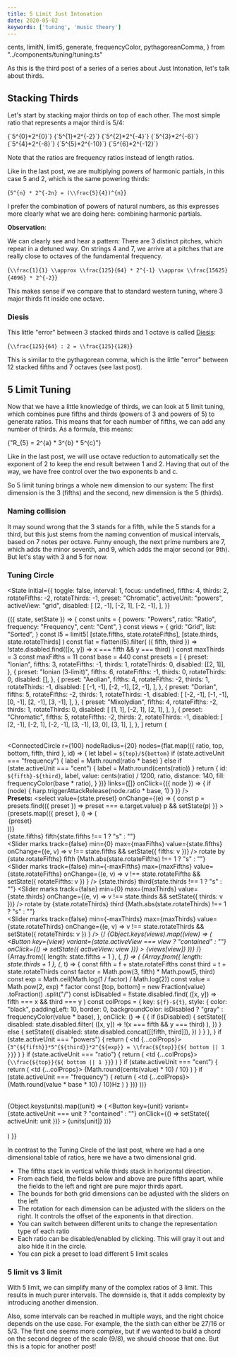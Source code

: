 ```yaml
---
title: 5 Limit Just Intonation
date: 2020-05-02
keywords: ['tuning', 'music theory']
---
```


  cents,
  limitN,
  limit5,
  generate,
  frequencyColor,
  pythagoreanComma,
} from "../components/tuning/tuning.ts"

As this is the third post of a series of a series about Just Intonation, let's talk about thirds.

## Stacking Thirds

Let's start by stacking major thirds on top of each other. The most simple ratio that represents a major third is 5/4:

<Monochord value={1} invert={true} base={220} />
<InlineMath>{`5^{0}*2^{0}`}</InlineMath>
<Monochord value={4 / 5} invert={true} base={220} />
<InlineMath>{`5^{1}*2^{-2}`}</InlineMath>
<Monochord value={16 / 25} invert={true} base={220} />
<InlineMath>{`5^{2}*2^{-4}`}</InlineMath>
<Monochord value={64 / 125} invert={true} base={220} />
<InlineMath>{`5^{3}*2^{-6}`}</InlineMath>
<Monochord value={256 / 625} invert={true} base={220} />
<InlineMath>{`5^{4}*2^{-8}`}</InlineMath>
<Monochord value={1024 / 3125} invert={true} base={220} />
<InlineMath>{`5^{5}*2^{-10}`}</InlineMath>
<Monochord value={4096 / 15625} invert={true} base={220} />
<InlineMath>{`5^{6}*2^{-12}`}</InlineMath>

Note that the ratios are frequency ratios instead of length ratios.

Like in the last post, we are multiplying powers of harmonic partials, in this case 5 and 2, which is the same powering thirds:

<BlockMath>{`5^{n} * 2^{-2n} = (\\frac{5}{4})^{n}`}</BlockMath>

I prefer the combination of powers of natural numbers, as this expresses more clearly what we are doing here: combining harmonic partials.

**Observation**:

We can clearly see and hear a pattern: There are 3 distinct pitches, which repeat in a detuned way.
On strings 4 and 7, we arrive at a pitches that are really close to octaves of the fundamental frequency.

<BlockMath>{`\\frac{1}{1} \\approx \\frac{125}{64} * 2^{-1} \\approx \\frac{15625}{4096} * 2^{-2}`}</BlockMath>

This makes sense if we compare that to standard western tuning, where 3 major thirds fit inside one octave.

### Diesis

This little "error" between 3 stacked thirds and 1 octave is called [Diesis](https://en.wikipedia.org/wiki/Diesis):

<BlockMath>{`\\frac{125}{64} : 2 = \\frac{125}{128}`}</BlockMath>

This is similar to the pythagorean comma, which is the little "error" between 12 stacked fifths and 7 octaves (see last post).

## 5 Limit Tuning

Now that we have a little knowledge of thirds, we can look at 5 limit tuning, which combines pure fifths and thirds (powers of 3 and powers of 5) to generate ratios.
This means that for each number of fifths, we can add any number of thirds. As a formula, this means:

<BlockMath>{"R_{5} = 2^{a} * 3^{b} * 5^{c}"}</BlockMath>

Like in the last post, we will use octave reduction to automatically set the exponent of 2 to keep the end result between 1 and 2.
Having that out of the way, we have free control over the two exponents b and c.

So 5 limit tuning brings a whole new dimension to our system: The first dimension is the 3 (fifths) and the second, new dimension is the 5 (thirds).

### Naming collision

It may sound wrong that the 3 stands for a fifth, while the 5 stands for a third, but this just stems from the naming convention of musical intervals,
based on 7 notes per octave. Funny enough, the next prime numbers are 7, which adds the minor seventh, and 9, which adds the major second (or 9th).
But let's stay with 3 and 5 for now.

### Tuning Circle

<State
  initial={{
    toggle: false,
    interval: 1,
    focus: undefined,
    fifths: 4,
    thirds: 2,
    rotateFifths: -2,
    rotateThirds: -1,
    preset: "Chromatic",
    activeUnit: "powers",
    activeView: "grid",
    disabled: [
      [2, -1],
      [-2, 1],
      [-2, -1],
    ],
  }}
>
  {({ state, setState }) => {
    const units = {
      powers: "Powers",
      ratio: "Ratio",
      frequency: "Frequency",
      cent: "Cent",
    }
    const views = {
      grid: "Grid",
      list: "Sorted",
    }
    const l5 = limit5(
      [state.fifths, state.rotateFifths],
      [state.thirds, state.rotateThirds]
    )
    const flat = flatten(l5).filter(
      ({ fifth, third }) =>
        !state.disabled.find(([x, y]) => x === fifth && y === third)
    )
    const maxThirds = 3
    const maxFifths = 11
    const base = 440
    const presets = [
      {
        preset: "Ionian",
        fifths: 3,
        rotateFifths: -1,
        thirds: 1,
        rotateThirds: 0,
        disabled: [[2, 1]],
      },
      {
        preset: "Ionian (3-limit)",
        fifths: 6,
        rotateFifths: -1,
        thirds: 0,
        rotateThirds: 0,
        disabled: [],
      },
      {
        preset: "Aeolian",
        fifths: 4,
        rotateFifths: -2,
        thirds: 1,
        rotateThirds: -1,
        disabled: [
          [-1, -1],
          [-2, -1],
          [2, -1],
        ],
      },
      {
        preset: "Dorian",
        fifths: 5,
        rotateFifths: -2,
        thirds: 1,
        rotateThirds: -1,
        disabled: [
          [-2, -1],
          [-1, -1],
          [0, -1],
          [2, -1],
          [3, -1],
        ],
      },
      {
        preset: "Mixolydian",
        fifths: 4,
        rotateFifths: -2,
        thirds: 1,
        rotateThirds: 0,
        disabled: [
          [1, 1],
          [-2, 1],
          [2, 1],
        ],
      },
      {
        preset: "Chromatic",
        fifths: 5,
        rotateFifths: -2,
        thirds: 2,
        rotateThirds: -1,
        disabled: [
          [2, -1],
          [-2, 1],
          [-2, -1],
          [3, -1],
          [3, 0],
          [3, 1],
        ],
      },
    ]
    return (
      <div>
        <br />
        <ConnectedCircle
          r={100}
          nodeRadius={20}
          nodes={flat.map(({ ratio, top, bottom, fifth, third }, id) => {
            let label = `${top}/${bottom}`
            if (state.activeUnit === "frequency") {
              label = Math.round(ratio * base)
            } else if (state.activeUnit === "cent") {
              label = Math.round(cents(ratio))
            }
            return {
              id: `${fifth}-${third}`,
              label,
              value: cents(ratio) / 1200,
              ratio,
              distance: 140,
              fill: frequencyColor(base * ratio),
            }
          })}
          links={[]}
          onClick={({ node }) => {
            if (node) {
              harp.triggerAttackRelease(node.ratio * base, 1)
            }
          }}
        />
        <br />
        <strong>Presets:</strong>
        <select
          value={state.preset}
          onChange={(e) => {
            const p = presets.find(({ preset }) => preset === e.target.value)
            p && setState(p)
          }}
        >
          {presets.map(({ preset }, i) => (
            <option key={i} value={preset}>
              {preset}
            </option>
          ))}
        </select>
        <br />
        <Grid container spacing={2}>
          <Grid item xs={6}>
            {state.fifths} fifth{state.fifths !== 1 ? "s" : ""}
            <br />
            <Slider
              marks
              track={false}
              min={0}
              max={maxFifths}
              value={state.fifths}
              onChange={(e, v) => v !== state.fifths && setState({ fifths: v })}
            />
          </Grid>
          <Grid item xs={6}>
            rotate by {state.rotateFifths} fifth
            {Math.abs(state.rotateFifths) !== 1 ? "s" : ""}
            <br />
            <Slider
              marks
              track={false}
              min={-maxFifths}
              max={maxFifths}
              value={state.rotateFifths}
              onChange={(e, v) =>
                v !== state.rotateFifths && setState({ rotateFifths: v })
              }
            />
          </Grid>
        </Grid>
        <Grid container spacing={2}>
          <Grid item xs={6}>
            {state.thirds} third{state.thirds !== 1 ? "s" : ""}
            <Slider
              marks
              track={false}
              min={0}
              max={maxThirds}
              value={state.thirds}
              onChange={(e, v) => v !== state.thirds && setState({ thirds: v })}
            />
          </Grid>
          <Grid item xs={6}>
            rotate by {state.rotateThirds} third
            {Math.abs(state.rotateThirds) !== 1 ? "s" : ""}
            <br />
            <Slider
              marks
              track={false}
              min={-maxThirds}
              max={maxThirds}
              value={state.rotateThirds}
              onChange={(e, v) =>
                v !== state.rotateThirds && setState({ rotateThirds: v })
              }
            />
          </Grid>
        </Grid>
        {/*<ButtonGroup color="primary">
          {Object.keys(views).map((view) => (
            <Button
              key={view}
              variant={state.activeView === view ? "contained" : ""}
              onClick={() => setState({ activeView: view })}
            >
              {views[view]}
            </Button>
          ))}
        </ButtonGroup>*/}
        <table>
          <tbody>
            {Array.from({ length: state.fifths + 1 }, (_, f) => (
              <tr key={f}>
                {Array.from({ length: state.thirds + 1 }, (_, t) => {
                  const fifth = f + state.rotateFifths
                  const third = t + state.rotateThirds
                  const factor = Math.pow(3, fifth) * Math.pow(5, third)
                  const exp = Math.ceil(Math.log(1 / factor) / Math.log(2))
                  const value = Math.pow(2, exp) * factor
                  const [top, bottom] = new Fraction(value)
                    .toFraction()
                    .split("/")
                  const isDisabled = !!state.disabled.find(
                    ([x, y]) => fifth === x && third === y
                  )
                  const colProps = {
                    key: `${f}-${t}`,
                    style: {
                      color: "black",
                      paddingLeft: 10,
                      border: 0,
                      backgroundColor: isDisabled
                        ? "gray"
                        : frequencyColor(value * base),
                    },
                    onClick: () => {
                      {
                        if (isDisabled) {
                          setState({
                            disabled: state.disabled.filter(
                              ([x, y]) => !(x === fifth && y === third)
                            ),
                          })
                        } else {
                          setState({
                            disabled: state.disabled.concat([[fifth, third]]),
                          })
                        }
                      }
                    },
                  }
                  if (state.activeUnit === "powers") {
                    return (
                      <td {...colProps}>
                        <InlineMath>{`3^{${fifth}}*5^{${third}}*2^{${exp}} = \\frac{${top}}{${
                          bottom || 1
                        }}`}</InlineMath>
                      </td>
                    )
                  }
                  if (state.activeUnit === "ratio") {
                    return (
                      <td {...colProps}>
                        <InlineMath>{`\\frac{${top}}{${
                          bottom || 1
                        }}`}</InlineMath>
                      </td>
                    )
                  }
                  if (state.activeUnit === "cent") {
                    return (
                      <td {...colProps}>
                        {Math.round(cents(value) * 10) / 10}
                      </td>
                    )
                  }
                  if (state.activeUnit === "frequency") {
                    return (
                      <td {...colProps}>
                        {Math.round(value * base * 10) / 10}Hz
                      </td>
                    )
                  }
                })}
              </tr>
            ))}
          </tbody>
        </table>
        <ButtonGroup color="primary">
          {Object.keys(units).map((unit) => (
            <Button
              key={unit}
              variant={state.activeUnit === unit ? "contained" : ""}
              onClick={() => setState({ activeUnit: unit })}
            >
              {units[unit]}
            </Button>
          ))}
        </ButtonGroup>
        <br />
        <br />
      </div>
    )
  }}
</State>

In contrast to the Tuning Circle of the last post, where we had a one dimensional table of ratios, here we have a two dimensional grid.

- The fifths stack in vertical while thirds stack in horizontal direction.
- From each field, the fields below and above are pure fifths apart, while the fields to the left and right are pure major thirds apart.
- The bounds for both grid dimensions can be adjusted with the sliders on the left
- The rotation for each dimension can be adjusted with the sliders on the right. It controls the offset of the exponents in that direction.
- You can switch between different units to change the representation type of each ratio
- Each ratio can be disabled/enabled by clicking. This will gray it out and also hide it in the circle.
- You can pick a preset to load different 5 limit scales

### 5 limit vs 3 limit

With 5 limit, we can simplify many of the complex ratios of 3 limit.
This results in much purer intervals. The downside is, that it adds complexity by introducing another dimension.

Also, some intervals can be reached in multiple ways, and the right choice depends on the use case.
For example, the the sixth can either be 27/16 or 5/3.
The first one seems more complex, but if we wanted to build a chord on the second degree of the scale (9/8), we should choose that one.
But this is a topic for another post!
